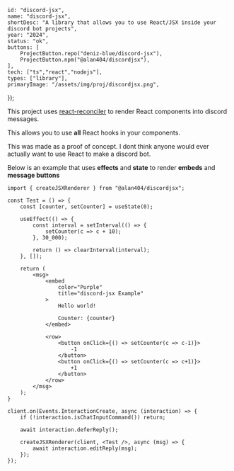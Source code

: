 	id: "discord-jsx",
	name: "discord-jsx",
	shortDesc: "A library that allows you to use React/JSX inside your discord bot projects",
	year: "2024",
	status: "ok",
	buttons: [
        ProjectButton.repo("deniz-blue/discord-jsx"),
        ProjectButton.npm("@alan404/discordjsx"),
	],
	tech: ["ts","react","nodejs"],
	types: ["library"],
	primaryImage: "/assets/img/proj/discordjsx.png",
});

This project uses [react-reconciler](https://www.npmjs.com/package/react-reconciler) to render React components into discord messages.

This allows you to use **all** React hooks in your components.

This was made as a proof of concept. I dont think anyone would ever actually want to use React to make a discord bot.

Below is an example that uses **effects** and **state** to render **embeds** and **message buttons**

```tsx
import { createJSXRenderer } from "@alan404/discordjsx";

const Test = () => {
    const [counter, setCounter] = useState(0);

	useEffect(() => {
		const interval = setInterval(() => {
			setCounter(c => c + 10);
		}, 30_000);

		return () => clearInterval(interval);
	}, []);

    return (
        <msg>
            <embed
                color="Purple"
                title="discord-jsx Example"
            >
                Hello world!

                Counter: {counter}
            </embed>

            <row>
                <button onClick={() => setCounter(c => c-1)}>
                    -1
                </button>
                <button onClick={() => setCounter(c => c+1)}>
                    +1
                </button>
            </row>
        </msg>
    );
}

client.on(Events.InteractionCreate, async (interaction) => {
    if (!interaction.isChatInputCommand()) return;

    await interaction.deferReply();

    createJSXRenderer(client, <Test />, async (msg) => {
        await interaction.editReply(msg);
    });
});
```
